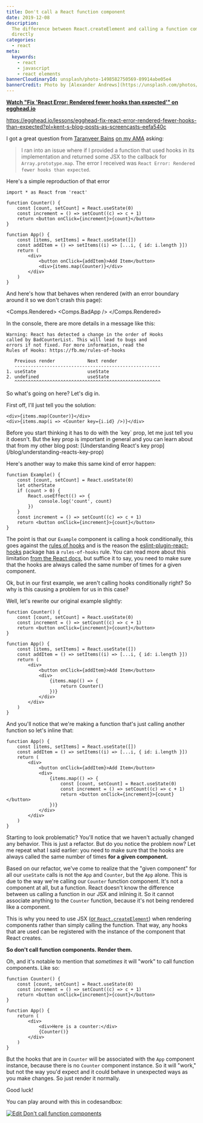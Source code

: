```yaml
---
title: Don't call a React function component
date: 2019-12-08
description:
  The difference between React.createElement and calling a function component
  directly
categories:
  - react
meta:
  keywords:
    - react
    - javascript
    - react elements
bannerCloudinaryId: unsplash/photo-1498582750569-89914abe05e4
bannerCredit: Photo by [Alexander Andrews](https://unsplash.com/photos/bxhYCD7cdq8)
---
```



**[Watch "Fix 'React Error: Rendered fewer hooks than expected'" on egghead.io](https://egghead.io/lessons/egghead-fix-react-error-rendered-fewer-hooks-than-expected?pl=kent-s-blog-posts-as-screencasts-eefa540c)**

https://egghead.io/lessons/egghead-fix-react-error-rendered-fewer-hooks-than-expected?pl=kent-s-blog-posts-as-screencasts-eefa540c

I got a great question from [Taranveer Bains](https://github.com/tearingItUp786)
[on my AMA](https://github.com/kentcdodds/ama/issues/763) asking:

> I ran into an issue where if I provided a function that used hooks in its
> implementation and returned some JSX to the callback for
> `Array.prototype.map`. The error I received was
> `React Error: Rendered fewer hooks than expected`.

Here's a simple reproduction of that error

```tsx
import * as React from 'react'

function Counter() {
	const [count, setCount] = React.useState(0)
	const increment = () => setCount((c) => c + 1)
	return <button onClick={increment}>{count}</button>
}

function App() {
	const [items, setItems] = React.useState([])
	const addItem = () => setItems((i) => [...i, { id: i.length }])
	return (
		<div>
			<button onClick={addItem}>Add Item</button>
			<div>{items.map(Counter)}</div>
		</div>
	)
}
```

And here's how that behaves when rendered (with an error boundary around it so
we don't crash this page):

<Comps.Rendered>
	<Comps.BadApp />
</Comps.Rendered>

In the console, there are more details in a message like this:

```
Warning: React has detected a change in the order of Hooks
called by BadCounterList. This will lead to bugs and
errors if not fixed. For more information, read the
Rules of Hooks: https://fb.me/rules-of-hooks

   Previous render            Next render
   ------------------------------------------------------
1. useState                   useState
2. undefined                  useState
   ^^^^^^^^^^^^^^^^^^^^^^^^^^^^^^^^^^^^^^^^^^^^^^^^^^^^^^
```

So what's going on here? Let's dig in.

First off, I'll just tell you the solution:

```tsx remove=1 add=2
<div>{items.map(Counter)}</div>
<div>{items.map(i => <Counter key={i.id} />)}</div>
```

<callout-warning class="aside">
	Before you start thinking it has to do with the `key` prop, let me just tell
	you it doesn't. But the key prop is important in general and you can learn
	about that from my other blog post: [Understanding React's key
	prop](/blog/understanding-reacts-key-prop)
</callout-warning>

Here's another way to make this same kind of error happen:

```tsx
function Example() {
	const [count, setCount] = React.useState(0)
	let otherState
	if (count > 0) {
		React.useEffect(() => {
			console.log('count', count)
		})
	}
	const increment = () => setCount((c) => c + 1)
	return <button onClick={increment}>{count}</button>
}
```

The point is that our `Example` component is calling a hook conditionally, this
goes against the [rules of hooks](https://reactjs.org/docs/hooks-rules.html) and
is the reason the
[eslint-plugin-react-hooks](https://www.npmjs.com/package/eslint-plugin-react-hooks)
package has a `rules-of-hooks` rule. You can read more about this limitation
[from the React docs](https://reactjs.org/docs/hooks-rules.html#explanation),
but suffice it to say, you need to make sure that the hooks are always called
the same number of times for a given component.

Ok, but in our first example, we aren't calling hooks conditionally right? So
why is this causing a problem for us in this case?

Well, let's rewrite our original example slightly:

```tsx lines=14-16
function Counter() {
	const [count, setCount] = React.useState(0)
	const increment = () => setCount((c) => c + 1)
	return <button onClick={increment}>{count}</button>
}

function App() {
	const [items, setItems] = React.useState([])
	const addItem = () => setItems((i) => [...i, { id: i.length }])
	return (
		<div>
			<button onClick={addItem}>Add Item</button>
			<div>
				{items.map(() => {
					return Counter()
				})}
			</div>
		</div>
	)
}
```

And you'll notice that we're making a function that's just calling another
function so let's inline that:

```tsx lines=8-12
function App() {
	const [items, setItems] = React.useState([])
	const addItem = () => setItems((i) => [...i, { id: i.length }])
	return (
		<div>
			<button onClick={addItem}>Add Item</button>
			<div>
				{items.map(() => {
					const [count, setCount] = React.useState(0)
					const increment = () => setCount((c) => c + 1)
					return <button onClick={increment}>{count}</button>
				})}
			</div>
		</div>
	)
}
```

Starting to look problematic? You'll notice that we haven't actually changed any
behavior. This is just a refactor. But do you notice the problem now? Let me
repeat what I said earlier: you need to make sure that the hooks are always
called the same number of times **for a given component.**

Based on our refactor, we've come to realize that the "given component" for all
our `useState` calls is not the `App` and `Counter`, but the `App` alone. This
is due to the way we're calling our `Counter` function component. It's not a
component at all, but a function. React doesn't know the difference between us
calling a function in our JSX and inlining it. So it cannot associate anything
to the `Counter` function, because it's not being rendered like a component.

This is why you need to use JSX ([or `React.createElement`](/blog/what-is-jsx))
when rendering components rather than simply calling the function. That way, any
hooks that are used can be registered with the instance of the component that
React creates.

**So don't call function components. Render them.**

Oh, and it's notable to mention that _sometimes_ it will "work" to call function
components. Like so:

```tsx
function Counter() {
	const [count, setCount] = React.useState(0)
	const increment = () => setCount((c) => c + 1)
	return <button onClick={increment}>{count}</button>
}

function App() {
	return (
		<div>
			<div>Here is a counter:</div>
			{Counter()}
		</div>
	)
}
```

But the hooks that are in `Counter` will be associated with the `App` component
instance, because there is no `Counter` component instance. So it will "work,"
but not the way you'd expect and it could behave in unexpected ways as you make
changes. So just render it normally.

Good luck!

You can play around with this in codesandbox:

[![Edit Don't call function components](https://codesandbox.io/static/img/play-codesandbox.svg)](https://codesandbox.io/s/epic-star-lo0ic?fontsize=14&hidenavigation=1&theme=dark)
